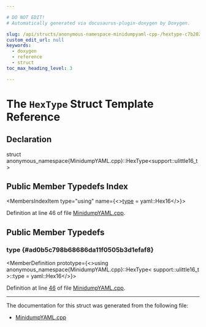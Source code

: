 ```yaml
---

# DO NOT EDIT!
# Automatically generated via docusaurus-plugin-doxygen by Doxygen.

slug: /api/structs/anonymous-namespace-minidumpyaml-cpp-/hextype-c7b202a3881491e97388dc7cb8582591
custom_edit_url: null
keywords:
  - doxygen
  - reference
  - struct
toc_max_heading_level: 3

---
```





# The `HexType` Struct Template Reference

<DoxygenPage pluginConfig={pluginConfig}>



## Declaration

<CodeBlock>struct anonymous_namespace{MinidumpYAML.cpp}::HexType&lt;support::ulittle16&#95;t&gt;</CodeBlock>

## Public Member Typedefs Index

<MembersIndex>

<MembersIndexItem
  type="using"
  name={<><a href="#ad0b5c798b68686da11f0505b3d1efaf8">type</a> = yaml::Hex16</>}>
</MembersIndexItem>

</MembersIndex>


Definition at line 46 of file <a href="/docs/api/files/lib/lib/objectyaml/minidumpyaml-cpp">MinidumpYAML.cpp</a>.

<SectionDefinition>

## Public Member Typedefs

### type {#ad0b5c798b68686da11f0505b3d1efaf8}

<MemberDefinition
  prototype={<>using anonymous&#95;namespace&#123;MinidumpYAML.cpp&#125;::HexType&lt; support::ulittle16&#95;t &gt;::type =  yaml::Hex16</>}>

Definition at line <a href="/docs/api/files/lib/lib/objectyaml/minidumpyaml-cpp/#l00046">46</a> of file <a href="/docs/api/files/lib/lib/objectyaml/minidumpyaml-cpp">MinidumpYAML.cpp</a>.
</MemberDefinition>

</SectionDefinition>

<hr/>

The documentation for this struct was generated from the following file:

<ul>
<li><a href="/docs/api/files/lib/lib/objectyaml/minidumpyaml-cpp">MinidumpYAML.cpp</a></li>
</ul>

</DoxygenPage>
